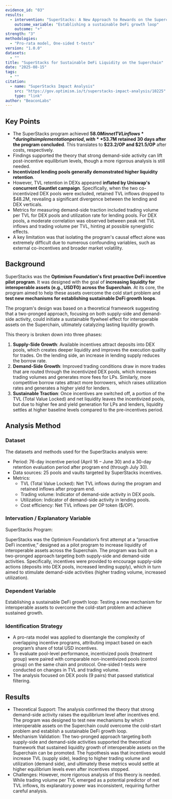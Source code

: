 ```yaml
---
evidence_id: "03"
results:
  - intervention: "SuperStacks: A New Approach to Rewards on the Superchain"
    outcome_variable: "Establishing a sustainable DeFi growth loop"
    outcome: "+"
strength: "3"
methodologies:
  - "Pro-rata model, One-sided t-tests"
version: "1.0.0"
datasets:
  - ""
title: "SuperStacks for Sustainable DeFi Liquidity on the Superchain"
date: "2025-08-15"
tags:
  - ""
citation:
  - name: "SuperStacks Impact Analysis"
    src: "https://gov.optimism.io/t/superstacks-impact-analysis/10225"
    type: "link"
author: "BeaconLabs"
---
```


## Key Points

- The SuperStacks program achieved **$58.0M in net TVL inflows** during its implementation period, with **$53.7M retained 30 days after the program concluded**. This translates to **$23.2/OP and $21.5/OP** after costs, respectively.
- Findings supported the theory that strong demand-side activity can lift post-incentive equilibrium levels, though a more rigorous analysis is still needed.
- **Incentivized lending pools generally demonstrated higher liquidity retention**.
- However, TVL retention in DEXs appeared **inflated by Uniswap's concurrent Gauntlet campaign**. Specifically, when the two co-incentivized DEX pools were excluded, retained TVL inflows dropped to $48.2M, revealing a significant divergence between the lending and DEX verticals.
- Metrics for measuring demand-side traction included trading volume per TVL for DEX pools and utilization rate for lending pools. For DEX pools, a moderate correlation was observed between peak net TVL inflows and trading volume per TVL, hinting at possible synergistic effects.
- A key limitation was that isolating the program's causal effect alone was extremely difficult due to numerous confounding variables, such as external co-incentives and broader market volatility.

## Background

SuperStacks was the **Optimism Foundation's first proactive DeFi incentive pilot program**. It was designed with the goal of **increasing liquidity for interoperable assets (e.g., USD₮0) across the Superchain**. At its core, the program aimed to help these assets overcome the cold start problem and **test new mechanisms for establishing sustainable DeFi growth loops**.

The program's design was based on a theoretical framework suggesting that a two-pronged approach, focusing on both supply-side and demand-side activity, could initiate a sustainable flywheel effect for interoperable assets on the Superchain, ultimately catalyzing lasting liquidity growth.

This theory is broken down into three phases:

1.  **Supply-Side Growth**: Available incentives attract deposits into DEX pools, which creates deeper liquidity and improves the execution quality for trades. On the lending side, an increase in lending supply reduces the borrow rate.
2.  **Demand-Side Growth**: Improved trading conditions draw in more trades that are routed through the incentivized DEX pools, which increases trading volumes and generates more fees for LPs. Similarly, more competitive borrow rates attract more borrowers, which raises utilization rates and generates a higher yield for lenders.
3.  **Sustainable Traction**: Once incentives are switched off, a portion of the TVL (Total Value Locked) and net liquidity leaves the incentivized pools, but due to higher fee and yield generation for LPs and lenders, liquidity settles at higher baseline levels compared to the pre-incentives period.

## Analysis Method

### Dataset

The datasets and methods used for the SuperStacks analysis were:

- Period: 76-day incentive period (April 16 – June 30) and a 30-day retention evaluation period after program end (through July 30).
- Data sources: 25 pools and vaults targeted by SuperStacks incentives.
- Metrics:
  - TVL (Total Value Locked): Net TVL inflows during the program and retained inflows after program end.
  - Trading volume: Indicator of demand-side activity in DEX pools.
  - Utilization: Indicator of demand-side activity in lending pools.
  - Cost efficiency: Net TVL inflows per OP token ($/OP).

### Intervation / Explanatory Variable

SuperStacks Program:

SuperStacks was the Optimism Foundation’s first attempt at a “proactive DeFi incentive,” designed as a pilot program to increase liquidity of interoperable assets across the Superchain. The program was built on a two-pronged approach targeting both supply-side and demand-side activities. Specifically, incentives were provided to encourage supply-side actions (deposits into DEX pools, increased lending supply), which in turn aimed to stimulate demand-side activities (higher trading volume, increased utilization).

### Dependent Variable

Establishing a sustainable DeFi growth loop: Testing a new mechanism for interoperable assets to overcome the cold-start problem and achieve sustained growth.

### Identification Strategy

- A pro-rata model was applied to disentangle the complexity of overlapping incentive programs, attributing impact based on each program’s share of total USD incentives.
- To evaluate pool-level performance, incentivized pools (treatment group) were paired with comparable non-incentivized pools (control group) on the same chain and protocol. One-sided t-tests were conducted on changes in TVL and trading volume.
- The analysis focused on DEX pools (9 pairs) that passed statistical filtering.

## Results

- Theoretical Support: The analysis confirmed the theory that strong demand-side activity raises the equilibrium level after incentives end. The program was designed to test new mechanisms by which interoperable assets on the Superchain could overcome the cold-start problem and establish a sustainable DeFi growth loop.
- Mechanism Validation: The two-pronged approach targeting both supply-side and demand-side activities supported the theoretical framework that sustained liquidity growth of interoperable assets on the Superchain can be promoted. The hypothesis was that incentives would increase TVL (supply side), leading to higher trading volume and utilization (demand side), and ultimately these metrics would settle at higher equilibrium levels even after incentives stopped.
- Challenges: However, more rigorous analysis of this theory is needed. While trading volume per TVL emerged as a potential predictor of net TVL inflows, its explanatory power was inconsistent, requiring further careful analysis.
